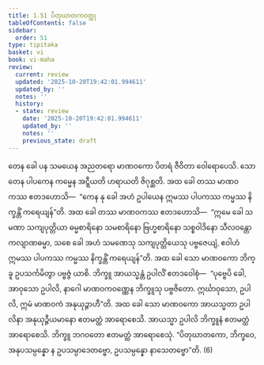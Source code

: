 ```yaml
---
title: 1.51 ပိတုဃာတကဝတ္ထု
tableOfContents: false
sidebar:
  order: 51
type: tipitaka
basket: vi
book: vi-maha
review:
  current: review
  updated: '2025-10-20T19:42:01.994611'
  updated_by: ''
  notes: ''
  history:
  - state: review
    date: '2025-10-20T19:42:01.994611'
    updated_by: ''
    notes: ''
    previous_state: draft
---
```



<DynamicBreadcrumb />


<ReviewStatus review={frontmatter.review} showDetails={true} />

<HypothesisAnnotation frontmatter={frontmatter} />

<Division number="113" book="vi-maha" e="ch" v="3" p="122">

<Paragraph number="487" book="vi-maha">
တေန ခေါ ပန သမယေန အညတရော မာဏဝကော ပိတရံ ဇီဝိတာ ဝေါရောပေသိ. သော တေန ပါပကေန ကမ္မေန အဋ္ဋီယတိ ဟရာယတိ ဇိဂုစ္ဆတိ. အထ ခေါ တဿ မာဏဝကဿ ဧတဒဟောသိ—  “ကေန နု ခေါ အဟံ ဥပါယေန ဣမဿ ပါပကဿ ကမ္မဿ နိက္ခန္တိံ ကရေယျန်”တိ. အထ ခေါ တဿ မာဏဝကဿ ဧတဒဟောသိ—  “ဣမေ ခေါ သမဏာ သကျပုတ္တိယာ ဓမ္မစာရိနော သမစာရိနော ဗြဟ္မစာရိနော သစ္စဝါဒိနော သီလဝန္တော ကလျာဏဓမ္မာ, သစေ ခေါ အဟံ သမဏေသု သကျပုတ္တိယေသု ပဗ္ဗဇေယျံ, ဧဝါဟံ ဣမဿ ပါပကဿ ကမ္မဿ နိက္ခန္တိံ ကရေယျန်”တိ. အထ ခေါ သော မာဏဝကော ဘိက္ခူ ဥပသင်္ကမိတွာ ပဗ္ဗဇ္ဇံ ယာစိ. ဘိက္ခူ အာယသ္မန္တံ ဥပါလိံ ဧတဒဝေါစုံ—  “ပုဗ္ဗေပိ ခေါ, အာဝုသော ဥပါလိ, နာဂေါ မာဏဝကဝဏ္ဏေန ဘိက္ခူသု ပဗ္ဗဇိတော. ဣင်္ဃာဝုသော, ဥပါလိ, ဣမံ မာဏဝကံ အနုယုဉ္ဇာဟီ”တိ. အထ ခေါ သော မာဏဝကော အာယသ္မတာ ဥပါလိနာ အနုယုဉ္ဇီယမာနော ဧတမတ္ထံ အာရောစေသိ. အာယသ္မာ ဥပါလိ ဘိက္ခူနံ ဧတမတ္ထံ အာရောစေသိ. ဘိက္ခူ ဘဂဝတော ဧတမတ္ထံ အာရောစေသုံ. “ပိတုဃာတကော, ဘိက္ခဝေ, အနုပသမ္ပန္နော န ဥပသမ္ပာဒေတဗ္ဗော, ဥပသမ္ပန္နော နာသေတဗ္ဗော”တိ. (6)
</Paragraph>
</Division>